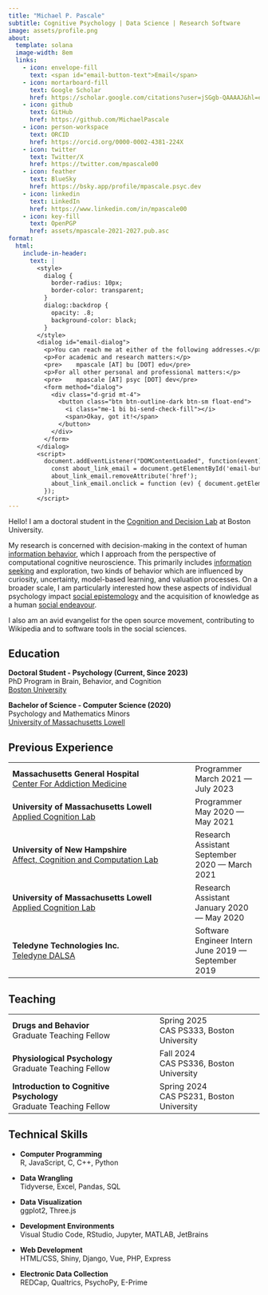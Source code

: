```yaml
---
title: "Michael P. Pascale"
subtitle: Cognitive Psychology | Data Science | Research Software
image: assets/profile.png
about:
  template: solana
  image-width: 8em
  links:
    - icon: envelope-fill
      text: <span id="email-button-text">Email</span>
    - icon: mortarboard-fill
      text: Google Scholar
      href: https://scholar.google.com/citations?user=jSGgb-QAAAAJ&hl=en&oi=ao
    - icon: github
      text: GitHub
      href: https://github.com/MichaelPascale
    - icon: person-workspace
      text: ORCID
      href: https://orcid.org/0000-0002-4381-224X
    - icon: twitter
      text: Twitter/X
      href: https://twitter.com/mpascale00
    - icon: feather
      text: BlueSky
      href: https://bsky.app/profile/mpascale.psyc.dev
    - icon: linkedin
      text: LinkedIn
      href: https://www.linkedin.com/in/mpascale00
    - icon: key-fill
      text: OpenPGP
      href: assets/mpascale-2021-2027.pub.asc
format:
  html:
    include-in-header:
      text: |
        <style>
          dialog {
            border-radius: 10px;
            border-color: transparent;
          }
          dialog::backdrop {
            opacity: .8;
            background-color: black;
          }
        </style>
        <dialog id="email-dialog">  
          <p>You can reach me at either of the following addresses.</p>
          <p>For academic and research matters:</p>
          <pre>    mpascale [AT] bu [DOT] edu</pre>
          <p>For all other personal and professional matters:</p>
          <pre>    mpascale [AT] psyc [DOT] dev</pre>
          <form method="dialog">
            <div class="d-grid mt-4">
              <button class="btn btn-outline-dark btn-sm float-end">
                <i class="me-1 bi bi-send-check-fill"></i>
                <span>Okay, got it!</span>
              </button>
            </div>
          </form>
        </dialog>
        <script>
          document.addEventListener("DOMContentLoaded", function(event) {
            const about_link_email = document.getElementById('email-button-text').closest('a.about-link');
            about_link_email.removeAttribute('href');
            about_link_email.onclick = function (ev) { document.getElementById('email-dialog').showModal() };
          });
        </script>
---
```


Hello! I am a doctoral student in the [Cognition and Decision Lab](https://sites.bu.edu/cdlab/) at Boston University.

My research is concerned with decision-making in the context of human [information behavior](https://en.wikipedia.org/wiki/Information_behavior), which I approach from the perspective of computational cognitive neuroscience. This primarily includes [information seeking](https://en.wikipedia.org/wiki/Information_seeking) and exploration, two kinds of behavior which are influenced by curiosity, uncertainty, model-based learning, and valuation processes. On a broader scale, I am particularly interested how these aspects of individual psychology impact [social epistemology](https://en.wikipedia.org/wiki/Social_epistemology) and the acquisition of knowledge as a human [social endeavour](https://en.wikipedia.org/wiki/Sociology_of_scientific_knowledge).

I also am an avid evangelist for the open source movement, contributing to Wikipedia and to software tools in the social sciences.

## Education

**Doctoral Student - Psychology (Current, Since 2023)**\
PhD Program in Brain, Behavior, and Cognition\
[Boston University](https://www.bu.edu/psych/)

**Bachelor of Science - Computer Science (2020)**\
Psychology and Mathematics Minors\
[University of Massachusetts Lowell](https://www.uml.edu/)

## Previous Experience

+------------------------------------------------------------------------------------+-------------------------------+
| **Massachusetts General Hospital**\                                                | Programmer\                   |
| [Center For Addiction Medicine](http://www.mghaddictionmedicine.com/)              | March 2021 --- July 2023      |
+------------------------------------------------------------------------------------+-------------------------------+
| **University of Massachusetts Lowell**\                                            | Programmer\                   |
| [Applied Cognition Lab](https://mikowilford.wixsite.com/website-2)                 | May 2020 --- May 2021         |
+------------------------------------------------------------------------------------+-------------------------------+
| **University of New Hampshire**\                                                   | Research Assistant\           |
| [Affect, Cognition and Computation Lab](https://caitlinsmills.wixsite.com/acc-lab) | September 2020 --- March 2021 |
+------------------------------------------------------------------------------------+-------------------------------+
| **University of Massachusetts Lowell**\                                            | Research Assistant\           |
| [Applied Cognition Lab](https://mikowilford.wixsite.com/website-2)                 | January 2020 --- May 2020     |
+------------------------------------------------------------------------------------+-------------------------------+
| **Teledyne Technologies Inc.\                                                      | Software Engineer Intern\     |
| **[Teledyne DALSA](https://www.teledynedalsa.com/)                                 | June 2019 --- September 2019  |
+------------------------------------------------------------------------------------+-------------------------------+

## Teaching

+-------------------------------------------+------------------------------+
| **Drugs and Behavior**\                   | Spring 2025\                 |
| Graduate Teaching Fellow                  | CAS PS333, Boston University |
+-------------------------------------------+------------------------------+
| **Physiological Psychology**\             | Fall 2024\                   |
| Graduate Teaching Fellow                  | CAS PS336, Boston University |
+-------------------------------------------+------------------------------+
| **Introduction to Cognitive Psychology**\ | Spring 2024\                 |
| Graduate Teaching Fellow                  | CAS PS231, Boston University |
+-------------------------------------------+------------------------------+

## Technical Skills

-   **Computer Programming**\
    R, JavaScript, C, C++, Python

-   **Data Wrangling**\
    Tidyverse, Excel, Pandas, SQL

-   **Data Visualization**\
    ggplot2, Three.js

-   **Development Environments**\
    Visual Studio Code, RStudio, Jupyter, MATLAB, JetBrains

-   **Web Development**\
    HTML/CSS, Shiny, Django, Vue, PHP, Express

-   **Electronic Data Collection**\
    REDCap, Qualtrics, PsychoPy, E-Prime